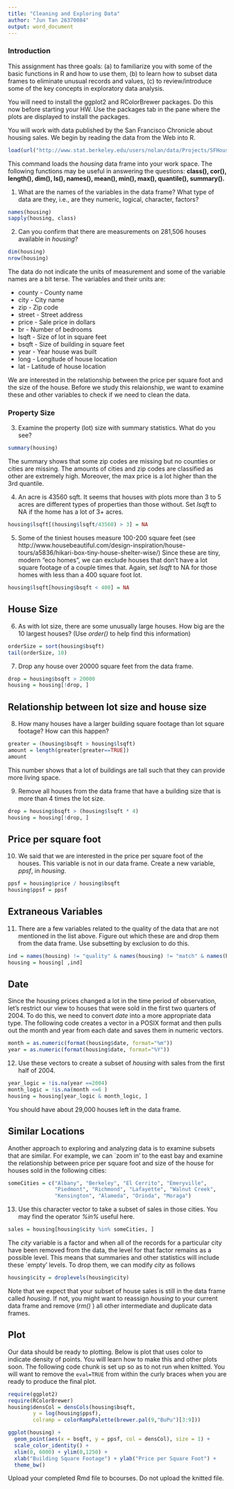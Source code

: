 ```yaml
---
title: "Cleaning and Exploring Data"
author: "Jun Tan 26370084"
output: word_document
---
```


### Introduction

This assignment has three goals: 
(a) to familiarize you with some of the basic 
functions in R and how to use them, 
(b) to learn how to subset data frames to eliminate unusual records and values,
(c) to review/introduce some of the key
concepts in exploratory data analysis.

You will need to install the ggplot2 and RColorBrewer packages. Do this now before starting your HW. Use the packages tab in the pane where the plots are displayed to install the packages.

You will work with data published by the San Francisco Chronicle about housing sales. We begin by reading the data from the Web into R.

```r
load(url("http://www.stat.berkeley.edu/users/nolan/data/Projects/SFHousing.rda"))
```

This command loads the *housing* data frame into your work space. 
The following functions may be useful in answering 
the questions:
**class(), cor(), length(), dim(), ls(), names(), mean(), min(), max(), quantile(), summary().**


1. What are the names of the variables in the data frame?
What type of data are they, i.e., are they numeric, logical,
character, factors? 

```r
names(housing)
sapply(housing, class)
```

2. Can you confirm that there are measurements on 281,506 houses  
available in *housing*?

```r
dim(housing)
nrow(housing)
```


The data do not indicate the units of measurement and some of the variable names are a bit terse. The variables and their units are:

* county - County name
* city - City name
* zip - Zip code
* street - Street address
* price - Sale price in dollars
* br - Number of bedrooms
* lsqft - Size of lot in square feet
* bsqft - Size of building in square feet
* year - Year house was built
* long - Longitude of house location
* lat - Latitude of house location

We are interested in the relationship between the price per square foot  and the size of the house.  Before we study this relaionship, we 
want to examine these and other variables to check if we need to clean the data.


### Property Size

3. Examine the property (lot) size with summary statistics. What do you see?

```r
summary(housing)
```
The summary shows that some zip codes are missing but no counties or cities are missing. The amounts of cities and zip codes are classified as other are extremely high. Moreover, the max price is a lot higher than the 3rd quantile. 


4. An acre is 43560 sqft. It seems that houses with plots more 
than 3 to 5 acres are different types of properties than those without. 
Set *lsqft* to NA if the home has a lot of 3+ acres.

```r
housing$lsqft[(housing$lsqft/43560) > 3] = NA
```


5. Some of the tiniest houses measure 100-200 square feet 
(see http://www.housebeautiful.com/design-inspiration/house-tours/a5836/hikari-box-tiny-house-shelter-wise/) 
Since these are tiny, modern "eco homes", we can exclude houses that don't have a lot square footage of a couple times that. Again, set *lsqft* to NA for those homes with less than a 400 square foot lot.

```r
housing$lsqft[housing$bsqft < 400] = NA
```


## House Size 

6. As with lot size, there are some unusually large houses. How big are the 10 largest houses? (Use *order()* to help find this information)

```r
orderSize = sort(housing$bsqft)
tail(orderSize, 10)

```

7. Drop any house over 20000 square feet from the data frame.

```r
drop = housing$bsqft > 20000
housing = housing[!drop, ]
```


## Relationship between lot size and house size

8. How many houses have a larger building square footage than lot square footage? How can this happen?

```r
greater = (housing$bsqft > housing$lsqft)
amount = length(greater[greater==TRUE])
amount
```
This number shows that a lot of buildings are tall such that they can provide more living space.

9. Remove all houses from the data frame that have a building size that is more than 4 times the lot size.

```r
drop = housing$bsqft > (housing$lsqft * 4)
housing = housing[!drop, ]
```

## Price per square foot

10. We said that we are interested in the price per square foot of the houses. This variable is not in our data frame. Create a new variable, *ppsf*, in *housing*.

```r
ppsf = housing$price / housing$bsqft
housing$ppsf = ppsf
```

## Extraneous Variables

11. There are a few variables related to the quality of the data that are
not mentioned in the list above. Figure out which these are and drop them from the data frame. Use subsetting by exclusion to do this.

```r
ind = names(housing) != "quality" & names(housing) != "match" & names(housing) != "wk"
housing = housing[ ,ind]
```


## Date

Since the housing prices changed a lot in the time period of observation,
let's restrict our view to houses that were sold in the first two quarters of 2004.  To do this, we need to convert *date* into a  more appropriate data type. The following code creates a vector in a POSIX format and then
pulls out the month and year from each date and saves them in numeric vectors.

```r
month = as.numeric(format(housing$date, format="%m"))
year = as.numeric(format(housing$date, format="%Y"))
```

12. Use these vectors to create a subset of *housing* with sales from the first half of 2004.

```r
year_logic = !is.na(year ==2004)
month_logic = !is.na(month <=6 )
housing = housing[year_logic & month_logic, ]
```

You should have about 29,000 houses left in the data frame.

## Similar Locations

Another approach to exploring and analyzing data is to examine subsets that are similar. For example, we can `zoom in' to the east bay and examine the relationship between price per square foot and size of the house for houses sold in the following cities:

```r
someCities = c("Albany", "Berkeley", "El Cerrito", "Emeryville", 
               "Piedmont", "Richmond", "Lafayette", "Walnut Creek",
               "Kensington", "Alameda", "Orinda", "Moraga")
```



13. Use this character vector to take a subset of sales in those cities. You may find the operator *%in%* useful here.

```r
sales = housing[housing$city %in% someCities, ]
```

The *city* variable is a factor and when all of the records for a particular city have been removed from the data, the level for that factor remains as a possible level. This means that summaries and other statistics will include these `empty' levels. To drop them, we can modify
*city* as follows

```r
housing$city = droplevels(housing$city)
```

Note that we expect that your subset of house sales is still in the data frame called *housing*.  If not, you might want to reassign *housing* to your current data frame and remove (*rm()* ) all other intermediate and 
duplicate data frames.


## Plot

Our data should be ready to plotting. Below is plot that uses color to indicate density of points. You will learn how to make this and other plots soon. The following code chunk is set up so as to not run when knitted. You will want to remove the `eval=TRUE` from within the curly braces when you are ready to produce the final plot.

```r
require(ggplot2)
require(RColorBrewer)
housing$densCol = densCols(housing$bsqft, 
        y = log(housing$ppsf), 
        colramp = colorRampPalette(brewer.pal(9,"BuPu")[3:9]))

ggplot(housing) + 
  geom_point(aes(x = bsqft, y = ppsf, col = densCol), size = 1) +
  scale_color_identity() + 
  xlim(0, 6000) + ylim(0,1250) +
  xlab("Building Square Footage") + ylab("Price per Square Foot") + 
  theme_bw() 
```

Upload your completed Rmd file to bcourses. Do not upload the knitted file.

